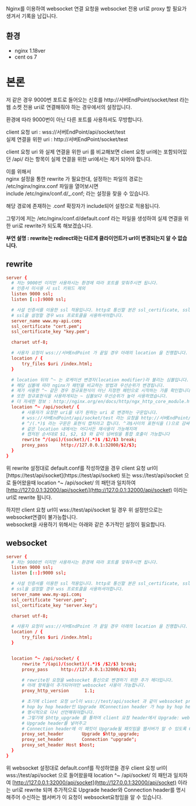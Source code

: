 Nginx를 이용하여 websocket 연결 요청을 websocket 전용 url로 proxy 할 필요가 생겨서 기록을 남깁니다.

## 환경

- nginx 1.18ver
- cent os 7

# 본론

저 같은 경우 9000번 포트로 들어오는 신호를 http://서버EndPoint/socket/test 라는 웹 소켓 전용 uri로 연결해줘야 하는 경우에서의 설정입니다.

환경에 따라 9000번이 아닌 다른 포트를 사용하셔도 무방합니다.

client 요청 uri : wss://서버EndPoint/api/socket/test  
실제 연결을 위한 uri : http://서버EndPoint/socket/test

client 요청 uri 와 실제 연결을 위한 uri 를 비교해보면 client 요청 uri에는 포함되어있던 /api/ 라는 항목이 실제 연결을 위한 uri에서는 제거 되어야 합니다.

이를 위해서  
nginx 설정을 통한 rewrite 가 필요한대, 설정하는 파일의 경로는  
/etc/nginx/nginx.conf 파일을 열어보시면  
include /etc/nginx/conf.d/\_.conf; 라는 설정을 찾을 수 있습니다.

해당 경로에 존재하는 .conf 확장자가 include되어 설정으로 적용됩니다.

그렇기에 저는 /etc/nginx/conf.d/default.conf 라는 파일을 생성하여 실제 연결을 위한 uri로 rewrite가 되도록 해보겠습니다.

**부연 설명 : rewrite는 redirect와는 다르게 클라이언트가 url이 변경되는지 알 수 없습니다.**

## rewrite

```conf
server {
  # 저는 9000번 이지만 사용하시는 환경에 따라 포트를 맞춰주시면 됩니다.
  # 인증서 미사용 시 ssl 키워드 제외
  listen 9000 ssl;
  listen [::]:9000 ssl;

  # 사설 인증서를 이용한 ssl 적용입니다. http로 통신할 분은 ssl_certificate, ssl_certificate_key 항목이 제외됩니다.
  # ssl을 설정할 경우 wss 프로토콜을 사용하셔야합니다.
  server_name www.my-api.com;
  ssl_certificate "cert.pem";
  ssl_certificate_key "key.pem";

  charset utf-8;

  # 사용자 요청이 wss://서버EndPoint 가 끝일 경우 아래의 location 을 진행합니다.
  location / {
      try_files $uri /index.html;
  }

  # location 뒤의 ^~ 는 로케이션 변경자(location modifier)라 불리는 심볼입니다.
  # 해당 심볼에 따라 nginx가 패턴을 비교하는 방법과 우선순위가 변경됩니다.
  # 제가 사용한 ^~ 같은 경우 정규표현식이 아닌 지정한 패턴으로 시작하는 가를 확인합니다.
  # 또한 정규표현식을 사용하게되는 ~ 심볼보다 우선순위가 높아 사용하였습니다.
  # 더 자세한 정보 : http://nginx.org/en/docs/http/ngx_http_core_module.html
  location ^~ /api/socket/ {
      # 사용자가 요청한 uri을 내가 원하는 uri 로 변경하는 구문입니다.
      # wss://서버EndPoint/api/socket/test 라는 요청을 http://서버EndPoint/socket/test 과 같이 변경합니다.
      # ^/(.*)$ 라는 구문은 표현식 캡처라고 합니다. ^과$사이의 표현식을 ()으로 감싸면 캡처가 되어 이후에 $키워드를 사용하면
      # 같은 location 내에서는 어디서든 재사용이 가능해지며
      # 캡처된 순서대로 $1, $2, $3 와 같이 넘버링을 통합 호출이 가능합니다
      rewrite ^/(api)/(socket)/(.*)$ /$2/$3 break;
      proxy_pass     http://127.0.0.1:32000/$2/$3;
  }
}
```

위 rewrite 설정대로 default.conf를 작성하였을 경우 client 요청 url이 \[https://test/api/socket\](https://test/api/socket) 또는 wss://test/api/socket 으로 들어왔을때 location ^~ /api/socket/ 의 패턴과 일치하여 \[http://127.0.0.1:32000/api/socket\](http://127.0.0.1:32000/api/socket) 이라는 url로 rewrite 됩니다.

하지만 client 요청 url이 wss://test/api/socket 일 경우 위 설정만으로는 websocket연결이 불가능합니다.  
websocket을 사용하기 위해서는 아래와 같은 추가적인 설정이 필요합니다.

## websocket

```conf
server {
  # 저는 9000번 이지만 사용하시는 환경에 따라 포트를 맞춰주시면 됩니다.
  listen 9000 ssl;
  listen [::]:9000 ssl;

  # 사설 인증서를 이용한 ssl 적용입니다. http로 통신할 분은 ssl_certificate, ssl_certificate_key 항목이 제외됩니다.
  # ssl을 설정할 경우 wss 프로토콜을 사용하셔야합니다.
  server_name www.my-api.com;
  ssl_certificate "server.pem";
  ssl_certificate_key "server.key";

  charset utf-8;

  # 사용자 요청이 wss://서버EndPoint 가 끝일 경우 아래의 location 을 진행합니다.
  location / {
      try_files $uri /index.html;
  }


  location ^~ /api/socket/ {
      rewrite ^/(api)/(socket)/(.*)$ /$2/$3 break;
      proxy_pass     http://127.0.0.1:32000/$2/$3;

      # rewrite된 요청을 websocket 통신으로 변경하기 위한 추가 헤더입니다.
      # 아래 항목들이 추가되어야만 websocket 사용이 가능합니다.
      proxy_http_version      1.1;

      # 초기에 client 요청 url이 wss://test/api/socket 과 같이 websocket protocol 일 경우
      # hop by hop header인 Upgrade 와Connection header 가 hop by hop header의 특성인 다음 커넥션에 전달되지않은 특성으로 인하여
      # 명시적으로 다시 선언해줘야합니다.
      # 그렇기에 $http_upgrade 를 통하여 client 요청 header에서 Upgrade: websocket 정보를 읽어와
      # Upgrade header를 넣어주고
      # Connection header에 이 패킷이 Upgrade될 패킷임을 웹서버가 알 수 있도록 Connection "upgrade" 를 넣어줍니다.
      proxy_set_header       Upgrade $http_upgrade;
      proxy_set_header       Connection "upgrade";
      proxy_set_header Host $host;
  }
}
```

위 websocket 설정대로 default.conf를 작성하였을 경우 client 요청 url이 wss://test/api/socket 으로 들어왔을때 location ^~ /api/socket/ 의 패턴과 일치하여 [http://127.0.0.1:32000/api/socket](http://127.0.0.1:32000/api/socket) 이라는 url로 rewrite 되며 추가적으로 Upgrade header와 Connection header를 명시해주어 수신하는 웹서버가 이 요청이 websocket요청임을 알 수 있습니다.
